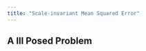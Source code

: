 ```yaml
---
title: "Scale-invariant Mean Squared Error"
---
```



## A Ill Posed Problem

<MultiScale
    description="Infinite geometrical solutions when projecting a 3D scene into a 2D space"
/>
